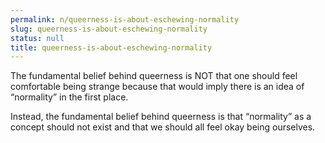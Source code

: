 ```yaml
---
permalink: n/queerness-is-about-eschewing-normality
slug: queerness-is-about-eschewing-normality
status: null
title: queerness-is-about-eschewing-normality
---
```

The fundamental belief behind queerness is NOT that one should feel comfortable being strange because that would imply there is an idea of “normality” in the first place.

Instead, the fundamental belief behind queerness is that “normality” as a concept should not exist and that we should all feel okay being ourselves.
